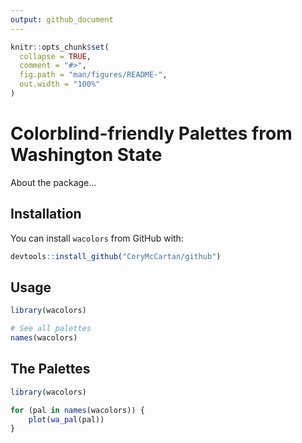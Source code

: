 ```yaml
---
output: github_document
---
```


<!-- README.md is generated from README.Rmd. Please edit that file -->

```r
knitr::opts_chunk$set(
  collapse = TRUE,
  comment = "#>",
  fig.path = "man/figures/README-",
  out.width = "100%"
)
```

# Colorblind-friendly Palettes from Washington State

<!-- badges: start -->
<!-- badges: end -->

About the package...

## Installation
<!-- You can install the released version of wacolors from [CRAN](https://CRAN.R-project.org) with: -->
You can install `wacolors` from GitHub with:

``` r
devtools::install_github("CoryMcCartan/github")
```

## Usage

```r
library(wacolors)

# See all palettes
names(wacolors)
```


## The Palettes

```r
library(wacolors)

for (pal in names(wacolors)) {
    plot(wa_pal(pal))
}
```
